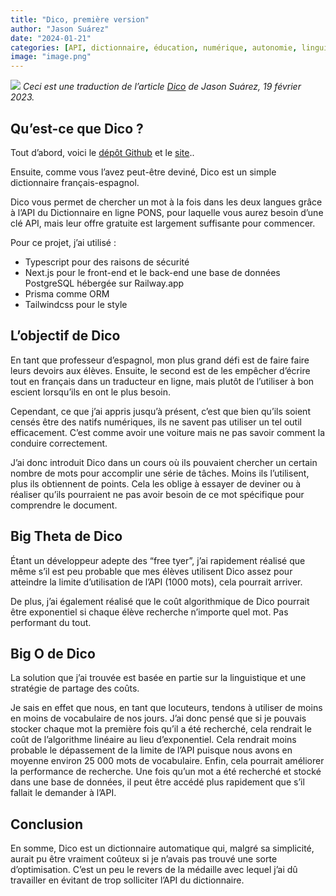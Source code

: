 ```yaml
---
title: "Dico, première version"
author: "Jason Suárez"
date: "2024-01-21"
categories: [API, dictionnaire, éducation, numérique, autonomie, linguistique]
image: "image.png"
---
```

![](image.png)
*Ceci est une traduction de l'article [Dico](https://dev.to/allkhwarizmi/dico-3ni2) de Jason Suárez, 19 février 2023.*

## Qu'est-ce que Dico ?
Tout d'abord, voici le [dépôt Github](https://github.com/All-Khwarizmi/Dico) et le [site](https://dico-uno.vercel.app)..

Ensuite, comme vous l'avez peut-être deviné, Dico est un simple dictionnaire français-espagnol.

Dico vous permet de chercher un mot à la fois dans les deux langues grâce à l'API du Dictionnaire en ligne PONS, pour laquelle vous aurez besoin d'une clé API, mais leur offre gratuite est largement suffisante pour commencer.

Pour ce projet, j'ai utilisé :

- Typescript pour des raisons de sécurité
- Next.js pour le front-end et le back-end
une base de données PostgreSQL hébergée sur Railway.app
- Prisma comme ORM
- Tailwindcss pour le style
  
## L'objectif de Dico
En tant que professeur d'espagnol, mon plus grand défi est de faire faire leurs devoirs aux élèves. Ensuite, le second est de les empêcher d'écrire tout en français dans un traducteur en ligne, mais plutôt de l'utiliser à bon escient lorsqu'ils en ont le plus besoin.

Cependant, ce que j'ai appris jusqu'à présent, c'est que bien qu'ils soient censés être des natifs numériques, ils ne savent pas utiliser un tel outil efficacement. C'est comme avoir une voiture mais ne pas savoir comment la conduire correctement.

J'ai donc introduit Dico dans un cours où ils pouvaient chercher un certain nombre de mots pour accomplir une série de tâches. Moins ils l'utilisent, plus ils obtiennent de points. Cela les oblige à essayer de deviner ou à réaliser qu'ils pourraient ne pas avoir besoin de ce mot spécifique pour comprendre le document.

## Big Theta de Dico
Étant un développeur adepte des "free tyer", j'ai rapidement réalisé que même s'il est peu probable que mes élèves utilisent Dico assez pour atteindre la limite d'utilisation de l'API (1000 mots), cela pourrait arriver.

De plus, j'ai également réalisé que le coût algorithmique de Dico pourrait être exponentiel si chaque élève recherche n'importe quel mot. Pas performant du tout.

## Big O de Dico
La solution que j'ai trouvée est basée en partie sur la linguistique et une stratégie de partage des coûts.

Je sais en effet que nous, en tant que locuteurs, tendons à utiliser de moins en moins de vocabulaire de nos jours. J'ai donc pensé que si je pouvais stocker chaque mot la première fois qu'il a été recherché, cela rendrait le coût de l'algorithme linéaire au lieu d'exponentiel. Cela rendrait moins probable le dépassement de la limite de l'API puisque nous avons en moyenne environ 25 000 mots de vocabulaire. Enfin, cela pourrait améliorer la performance de recherche. Une fois qu'un mot a été recherché et stocké dans une base de données, il peut être accédé plus rapidement que s'il fallait le demander à l'API.

## Conclusion
En somme, Dico est un dictionnaire automatique qui, malgré sa simplicité, aurait pu être vraiment coûteux si je n'avais pas trouvé une sorte d'optimisation. C'est un peu le revers de la médaille avec lequel j'ai dû travailler en évitant de trop solliciter l'API du dictionnaire.